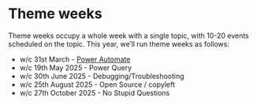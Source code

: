 # Theme weeks

Theme weeks occupy a whole week with a single topic, with 10-20 events scheduled on the topic. This year, we'll run theme weeks as follows:

+ w/c 31st March - [Power Automate](kind_power_automate_week.qmd)
+ w/c 19th May 2025 - Power Query
+ w/c 30th June 2025 - Debugging/Troubleshooting
+ w/c 25th August 2025 - Open Source / copyleft
+ w/c 27th October 2025 - No Stupid Questions